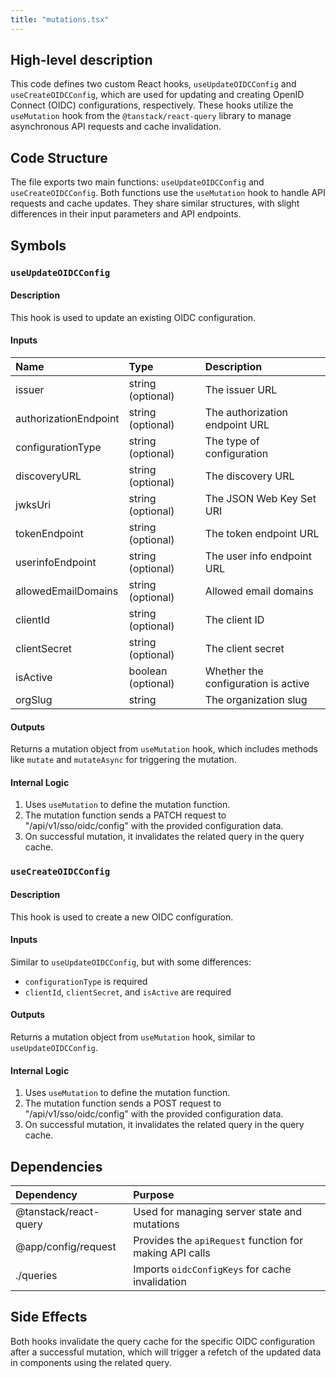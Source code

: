 ```yaml
---
title: "mutations.tsx"
---
```


## High-level description
This code defines two custom React hooks, `useUpdateOIDCConfig` and `useCreateOIDCConfig`, which are used for updating and creating OpenID Connect (OIDC) configurations, respectively. These hooks utilize the `useMutation` hook from the `@tanstack/react-query` library to manage asynchronous API requests and cache invalidation.

## Code Structure
The file exports two main functions: `useUpdateOIDCConfig` and `useCreateOIDCConfig`. Both functions use the `useMutation` hook to handle API requests and cache updates. They share similar structures, with slight differences in their input parameters and API endpoints.

## Symbols

### `useUpdateOIDCConfig`
#### Description
This hook is used to update an existing OIDC configuration.

#### Inputs
| Name | Type | Description |
|:-----|:-----|:------------|
| issuer | string (optional) | The issuer URL |
| authorizationEndpoint | string (optional) | The authorization endpoint URL |
| configurationType | string (optional) | The type of configuration |
| discoveryURL | string (optional) | The discovery URL |
| jwksUri | string (optional) | The JSON Web Key Set URI |
| tokenEndpoint | string (optional) | The token endpoint URL |
| userinfoEndpoint | string (optional) | The user info endpoint URL |
| allowedEmailDomains | string (optional) | Allowed email domains |
| clientId | string (optional) | The client ID |
| clientSecret | string (optional) | The client secret |
| isActive | boolean (optional) | Whether the configuration is active |
| orgSlug | string | The organization slug |

#### Outputs
Returns a mutation object from `useMutation` hook, which includes methods like `mutate` and `mutateAsync` for triggering the mutation.

#### Internal Logic
1. Uses `useMutation` to define the mutation function.
2. The mutation function sends a PATCH request to "/api/v1/sso/oidc/config" with the provided configuration data.
3. On successful mutation, it invalidates the related query in the query cache.

### `useCreateOIDCConfig`
#### Description
This hook is used to create a new OIDC configuration.

#### Inputs
Similar to `useUpdateOIDCConfig`, but with some differences:
- `configurationType` is required
- `clientId`, `clientSecret`, and `isActive` are required

#### Outputs
Returns a mutation object from `useMutation` hook, similar to `useUpdateOIDCConfig`.

#### Internal Logic
1. Uses `useMutation` to define the mutation function.
2. The mutation function sends a POST request to "/api/v1/sso/oidc/config" with the provided configuration data.
3. On successful mutation, it invalidates the related query in the query cache.

## Dependencies
| Dependency | Purpose |
|:-----------|:--------|
| @tanstack/react-query | Used for managing server state and mutations |
| @app/config/request | Provides the `apiRequest` function for making API calls |
| ./queries | Imports `oidcConfigKeys` for cache invalidation |

## Side Effects
Both hooks invalidate the query cache for the specific OIDC configuration after a successful mutation, which will trigger a refetch of the updated data in components using the related query.